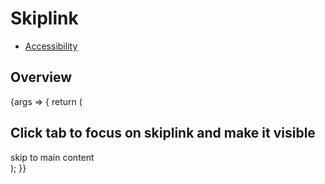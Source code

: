 

<Meta title="Components/SkipLink" component={SkipLink} />

# Skiplink

- [Accessibility](#accessibility)

## Overview

<Canvas>
  <Story name="single link">
    {args => {
      return (
        <div>
          <h2>Click tab to focus on skiplink and make it visible</h2>
          <SkipLink id="main">skip to main content</SkipLink>
          <div id="main" tabindex="-1" />
        </div>
      );
    }}
  </Story>
</Canvas>

<SkipLinkA11y />
